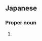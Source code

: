 ==Japanese==
{{ja-kanjitab|桜|田}}

===Proper noun===
{{ja-pos|さくらだ|proper}}

# {{surname|lang=ja|sort=さくらだ}}